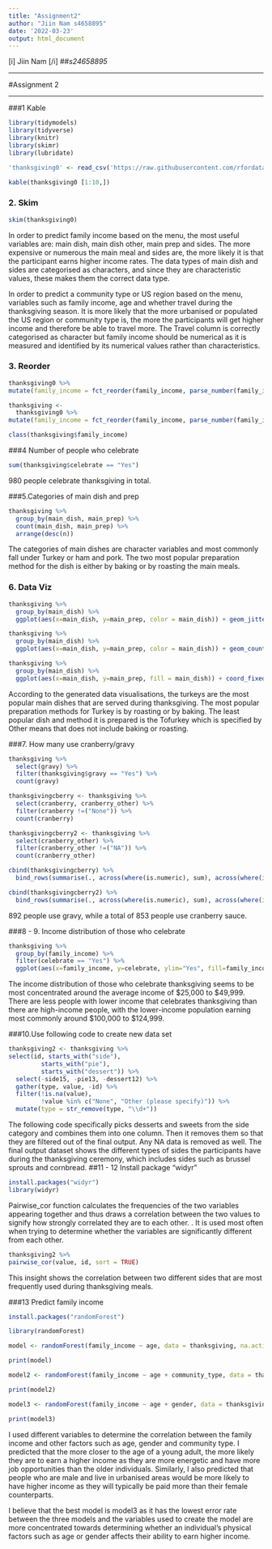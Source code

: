 ---
title: "Assignment2"
author: "Jiin Nam s4658895"
date: '2022-03-23'
output: html_document
---

[i] Jiin Nam [/i]
##*s24658895*

----

#Assignment 2

-----
###1 Kable
```{r}
library(tidymodels)
library(tidyverse)
library(knitr)
library(skimr)
library(lubridate)

'thanksgiving0' <- read_csv('https://raw.githubusercontent.com/rfordatascience/tidytuesday/master/data/2018/2018-11-20/thanksgiving_meals.csv')

kable(thanksgiving0 [1:10,])

```
### 2. Skim
```{r}
skim(thanksgiving0)
```
In order to predict family income based on the menu, the most useful variables are: main dish, main dish other, main prep and sides. The more expensive or numerous the main meal and sides are, the more likely it is that the participant earns higher income rates. The data types of main dish and sides are categorised as characters, and since they are characteristic values, these makes them the correct data type. 

In order to predict a community type or US region based on the menu, variables such as family income, age and whether travel during the thanksgiving season. It is more likely that the more urbanised or populated the US region or community type is, the more the participants will get higher income and therefore be able to travel more. The Travel column is correctly categorised as character but family income should be numerical as it is measured and identified by its numerical values rather than characteristics. 

### 3. Reorder
```{r}
thanksgiving0 %>%
mutate(family_income = fct_reorder(family_income, parse_number(family_income)))
```

```{r}
thanksgiving <- 
  thanksgiving0 %>%
mutate(family_income = fct_reorder(family_income, parse_number(family_income)))
```
```{r}
class(thanksgiving$family_income)
```

###4 Number of people who celebrate
```{r}
sum(thanksgiving$celebrate == "Yes")
```
980 people celebrate thanksgiving in total.

###5.Categories of main dish and prep
```{r}
thanksgiving %>%
  group_by(main_dish, main_prep) %>%
  count(main_dish, main_prep) %>%
  arrange(desc(n))
```
The categories of main dishes are character variables and most commonly fall under Turkey or ham and pork. The two most popular preparation method for the dish is either by baking or by roasting the main meals.

### 6. Data Viz
```{r}
thanksgiving %>%
  group_by(main_dish) %>%
  ggplot(aes(x=main_dish, y=main_prep, color = main_dish)) + geom_jitter(show.legend=TRUE, width = 0.4) + ggtitle("Main Dish and how they are prepared") + theme_minimal() + theme(axis.ticks.x = element_blank(), axis.text.x = element_blank())
```

```{r}
thanksgiving %>%
  group_by(main_dish) %>%
  ggplot(aes(x=main_dish, y=main_prep, color = main_dish)) + geom_count(show.legend=TRUE, width = 1) + ggtitle("Main Dish and how they are prepared") + theme_minimal() + theme(axis.ticks.x = element_blank(), axis.text.x = element_blank())
```

```{r}
thanksgiving %>%
  group_by(main_dish) %>%
  ggplot(aes(x=main_dish, y=main_prep, fill = main_dish)) + coord_fixed() +  geom_raster(show.legend=TRUE, width = 1) + ggtitle("Main Dish and how they are prepared") + theme_minimal() + theme(axis.ticks.x = element_blank(), axis.text.x = element_blank())
```
According to the generated data visualisations, the turkeys are the most popular main dishes that are served during thanksgiving. The most popular preparation methods for Turkey is by roasting or by baking. The least popular dish and method it is prepared is the Tofurkey which is specified by Other means that does not include baking or roasting. 

###7. How many use cranberry/gravy
```{r}
thanksgiving %>%
  select(gravy) %>%
  filter(thanksgiving$gravy == "Yes") %>%
  count(gravy)
```

```{r}
thanksgivingcberry <- thanksgiving %>%
  select(cranberry, cranberry_other) %>% 
  filter(cranberry !=("None")) %>%
  count(cranberry) 

thanksgivingcberry2 <- thanksgiving %>%
  select(cranberry_other) %>% 
  filter(cranberry_other !=("NA")) %>%
  count(cranberry_other) 
```

```{r}
cbind(thanksgivingcberry) %>%
  bind_rows(summarise(., across(where(is.numeric), sum), across(where(is.character), ~"Total")))
```


```{r}
cbind(thanksgivingcberry2) %>%
  bind_rows(summarise(., across(where(is.numeric), sum), across(where(is.character), ~"Total")))
```
892 people use gravy, while a total of 853 people use cranberry sauce. 

###8 - 9. Income distribution of those who celebrate
```{r}
thanksgiving %>%
  group_by(family_income) %>%
  filter(celebrate == "Yes") %>%
  ggplot(aes(x=family_income, y=celebrate, ylim="Yes", fill=family_income)) + geom_col(show.legend=TRUE, width=0.9) + ggtitle("Income distribution of those who celebrate") + theme_minimal()

```

The income distribution of those who celebrate thanksgiving seems to be most concentrated around the average income of $25,000 to $49,999. There are less people with lower income that celebrates thanksgiving than there are high-income people, with the lower-income population earning most commonly around $100,000 to $124,999. 

###10.Use following code to create new data set
```{r}
thanksgiving2 <- thanksgiving %>%
select(id, starts_with("side"),
         starts_with("pie"),
         starts_with("dessert")) %>%
  select(-side15, -pie13, -dessert12) %>%
  gather(type, value, -id) %>%
  filter(!is.na(value),
         !value %in% c("None", "Other (please specify)")) %>%
  mutate(type = str_remove(type, "\\d+"))

```
The following code specifically picks desserts and sweets from the side category and combines them into one column. Then it removes them so that they are filtered out of the final output. Any NA data is removed as well. The final output dataset shows the different types of sides the participants have during the thanksgiving ceremony, which includes sides such as brussel sprouts and cornbread. 
##11 - 12 Install package "widyr"
```{r}
install.packages("widyr")
library(widyr)
```
Pairwise_cor function calculates the frequencies of the two variables appearing together and thus draws a correlation between the two values to signify how strongly correlated they are to each other. . It is used most often when trying to determine whether the variables are significantly different from each other.

```{r}
thanksgiving2 %>%
pairwise_cor(value, id, sort = TRUE)

```


This insight shows the correlation between two different sides that are most frequently used during thanksgiving meals. 

###13 Predict family income
```{r}
install.packages("randomForest")

library(randomForest)
```


```{r}

model <- randomForest(family_income ~ age, data = thanksgiving, na.action=na.omit)

print(model)
```
```{r}
model2 <- randomForest(family_income ~ age + community_type, data = thanksgiving, na.action=na.omit)

print(model2)
```

```{r}
model3 <- randomForest(family_income ~ age + gender, data = thanksgiving, na.action=na.omit)

print(model3)
```

I used different variables to determine the correlation between the family income and other factors such as age, gender and community type. I predicted that the more closer to the age of a young adult, the more likely they are to earn a higher income as they are more energetic and have more job opportunities than the older individuals. Similarly, I also predicted that people who are male and live in urbanised areas would be more likely to have higher income as they will typically be paid more than their female counterparts. 

I believe that the best model is model3 as it has the lowest error rate between the three models and the variables used to create the model are more concentrated towards determining whether an individual's physical factors such as age or gender affects their ability to earn higher income.



